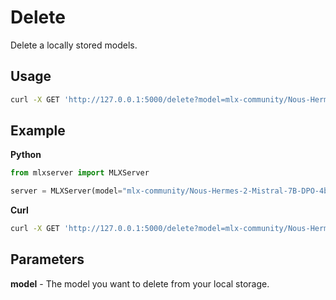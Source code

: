 # Delete

Delete a locally stored models.

## Usage

```bash copy
curl -X GET 'http://127.0.0.1:5000/delete?model=mlx-community/Nous-Hermes-2-Mistral-7B-DPO-4bit-MLX'
```

## Example

**Python**

```python copy
from mlxserver import MLXServer

server = MLXServer(model="mlx-community/Nous-Hermes-2-Mistral-7B-DPO-4bit-MLX")
```

**Curl**

```bash copy
curl -X GET 'http://127.0.0.1:5000/delete?model=mlx-community/Nous-Hermes-2-Mistral-7B-DPO-4bit-MLX'
```

## Parameters

**model** - The model you want to delete from your local storage.
